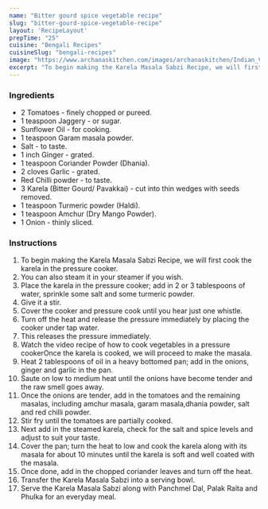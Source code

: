 ---
name: "Bitter gourd spice vegetable recipe"
slug: "bitter-gourd-spice-vegetable-recipe"
layout: 'RecipeLayout'
prepTime: "25"
cuisine: "Bengali Recipes"
cuisineSlug: "bengali-recipes"
image: "https://www.archanaskitchen.com/images/archanaskitchen/Indian_Vegetables_Dry/Karela_Sabzi_with_Onions_and_Tomatoes_Recipe-2.jpg"
excerpt: "To begin making the Karela Masala Sabzi Recipe, we will first cook the karela in the pressure cooker"
---

### Ingredients

- 2 Tomatoes - finely chopped or pureed.
- 1 teaspoon Jaggery - or sugar.
- Sunflower Oil - for cooking.
- 1 teaspoon Garam masala powder.
- Salt - to taste.
- 1 inch Ginger - grated.
- 1 teaspoon Coriander Powder (Dhania).
- 2 cloves Garlic - grated.
- Red Chilli powder - to taste.
- 3 Karela (Bitter Gourd/ Pavakkai) - cut into thin wedges with seeds removed.
- 1 teaspoon Turmeric powder (Haldi).
- 1 teaspoon Amchur (Dry Mango Powder).
- 1 Onion - thinly sliced.

### Instructions

1. To begin making the Karela Masala Sabzi Recipe, we will first cook the karela in the pressure cooker.
1. You can also steam it in your steamer if you wish.
1. Place the karela in the pressure cooker; add in 2 or 3 tablespoons of water, sprinkle some salt and some turmeric powder.
1. Give it a stir.
1. Cover the cooker and pressure cook until you hear just one whistle.
1. Turn off the heat and release the pressure immediately by placing the cooker under tap water.
1. This releases the pressure immediately.
1. Watch the video recipe of how to cook vegetables in a pressure cookerOnce the karela is cooked, we will proceed to make the masala.
1. Heat 2 tablespoons of oil in a heavy bottomed pan; add in the onions, ginger and garlic in the pan.
1. Saute on low to medium heat until the onions have become tender and the raw smell goes away.
1. Once the onions are tender, add in the tomatoes and the remaining masalas, including amchur masala, garam masala,dhania powder, salt and red chilli powder.
1. Stir fry until the tomatoes are partially cooked.
1. Next add in the steamed karela, check for the salt and spice levels and adjust to suit your taste.
1. Cover the pan; turn the heat to low and cook the karela along with its masala for about 10 minutes until the karela is soft and well coated with the masala.
1. Once done, add in the chopped coriander leaves and turn off the heat.
1. Transfer the Karela Masala Sabzi into a serving bowl.
1. Serve the Karela Masala Sabzi along with Panchmel Dal, Palak Raita and Phulka for an everyday meal.
